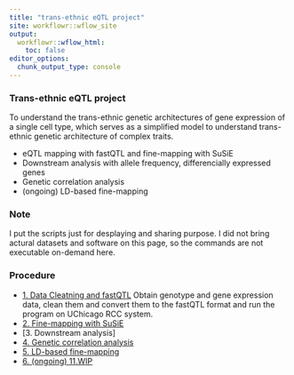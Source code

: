 ```yaml
---
title: "trans-ethnic eQTL project"
site: workflowr::wflow_site
output:
  workflowr::wflow_html:
    toc: false
editor_options:
  chunk_output_type: console
---
```


### **Trans-ethnic eQTL project**
To understand the trans-ethnic genetic architectures of gene expression of a single cell type, which serves as a simplified model to understand trans-ethnic genetic architecture of complex traits.

- eQTL mapping with fastQTL and fine-mapping with SuSiE
- Downstream analysis with allele frequency, differencially expressed genes
- Genetic correlation analysis
- (ongoing) LD-based fine-mapping



### **Note**
I put the scripts just for desplaying and sharing purpose. I did not bring actural datasets and software on this page, so the commands are not executable on-demand here.


### **Procedure**
* [1. Data Cleatning and fastQTL](prep.html)
Obtain genotype and gene expression data, clean them and convert them to the fastQTL format and run the program on UChicago RCC system.
* [2. Fine-mapping with SuSiE](susie.html)
* [3. Downstream analysis]
* [4. Genetic correlation analysis](correl.html)
* [5. LD-based fine-mapping](varLD.html)
* [6. (ongoing) 11.WIP](11.WIP.html)

